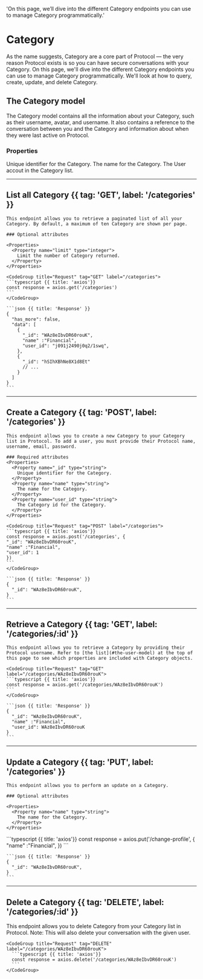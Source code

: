   'On this page, we’ll dive into the different Category endpoints you can use to manage Category programmatically.'

# Category

As the name suggests, Category are a core part of Protocol — the very reason Protocol exists is so you can have secure conversations with your Category. On this page, we'll dive into the different Category endpoints you can use to manage Category programmatically. We'll look at how to query, create, update, and delete Category.

## The Category model

The Category model contains all the information about your Category, such as their username, avatar, and username. It also contains a reference to the conversation between you and the Category and information about when they were last active on Protocol.

### Properties

<Properties>
  <Property name="_id" type="string">
    Unique identifier for the Category.
  </Property>
  <Property name="name" type="string">
    The name for the Category.
  </Property>
  <Property name="user_id" type="boolean">
    The User accout in the Category list.
  </Property>
</Properties>

---

## List all Category {{ tag: 'GET', label: '/categories' }}

<Row>
  <Col>

    This endpoint allows you to retrieve a paginated list of all your Category. By default, a maximum of ten Category are shown per page.

    ### Optional attributes

    <Properties>
      <Property name="limit" type="integer">
        Limit the number of Category returned.
      </Property>
    </Properties>

  </Col>
  <Col sticky>

    <CodeGroup title="Request" tag="GET" label="/categories">
    ```typescript {{ title: 'axios'}}
    const response = axios.get('/categories')
    ```
    </CodeGroup>

    ```json {{ title: 'Response' }}
    {
      "has_more": false,
      "data": [
        {
          "_id": "WAz8eIbvDR60rouK",
          "name" :"Financial",
          "user_id": "j091j2490j0q2/1swq",
        },
        {
          "_id": "hSIhXBhNe8X1d8Et"
          // ...
        }
      ]
    }
    ```

  </Col>
</Row>

---

## Create a Category {{ tag: 'POST', label: '/categories' }}

<Row>
  <Col>

    This endpoint allows you to create a new Category to your Category list in Protocol. To add a user, you must provide their Protocol name,  username, email, password.

    ### Required attributes
    <Properties>
      <Property name="_id" type="string">
        Unique identifier for the Category.
      </Property>
      <Property name="name" type="string">
        The name for the Category.
      </Property>
      <Property name="user_id" type="string">
        The Category id for the Category.
      </Property>
    </Properties>

  </Col>
  <Col sticky>

    <CodeGroup title="Request" tag="POST" label="/categories">
    ```typescript {{ title: 'axios'}}
    const response = axios.post('/categories', {
    "_id": "WAz8eIbvDR60rouK",
    "name" :"Financial",
    "user_id": 1
    })
    ```
    </CodeGroup>

    ```json {{ title: 'Response' }}
    {
      "_id": "WAz8eIbvDR60rouK",
    }
    ```

  </Col>
</Row>

---

## Retrieve a Category {{ tag: 'GET', label: '/categories/:id' }}

<Row>
  <Col>

    This endpoint allows you to retrieve a Category by providing their Protocol username. Refer to [the list](#the-user-model) at the top of this page to see which properties are included with Category objects.

  </Col>
  <Col sticky>

    <CodeGroup title="Request" tag="GET" label="/categories/WAz8eIbvDR60rouK">
    ```typescript {{ title: 'axios'}}
    const response = axios.get('/categories/WAz8eIbvDR60rouK')
    ```
    </CodeGroup>

    ```json {{ title: 'Response' }}
    {
      "_id": "WAz8eIbvDR60rouK",
      "name" :"Financial",
      "user_id": WAz8eIbvDR60rouK
    }
    ```

  </Col>
</Row>

---

## Update a Category {{ tag: 'PUT', label: '/categories' }}

<Row>
  <Col>

    This endpoint allows you to perform an update on a Category.

    ### Optional attributes

    <Properties>
      <Property name="name" type="string">
        The name for the Category.
      </Property>
    </Properties>

  </Col>
  <Col sticky>
     <CodeGroup title="Request" tag="PUT" label="/change-profile">
    ```typescript {{ title: 'axios'}}
    const response = axios.put('/change-profile', {
     "name" :"Financial",
    })
    ```
    </CodeGroup>

    ```json {{ title: 'Response' }}
    {
      "_id": "WAz8eIbvDR60rouK",
    }
    ```

  </Col>
</Row>

---

## Delete a Category {{ tag: 'DELETE', label: '/categories/:id' }}

<Row>
  <Col>
    This endpoint allows you to delete Category from your Category list in Protocol. Note: This will also delete your conversation with the given user.

  </Col>
  <Col sticky>

    <CodeGroup title="Request" tag="DELETE" label="/categories/WAz8eIbvDR60rouK">
      ```typescript {{ title: 'axios'}}
      const response = axios.delete('/categories/WAz8eIbvDR60rouK')
      ```
    </CodeGroup>

  </Col>
</Row>
